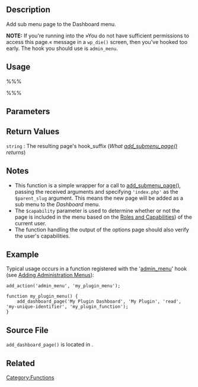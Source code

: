 == Description ==

Add sub menu page to the Dashboard menu.

'''NOTE:''' If you're running into the »You do not have sufficient permissions to access this page.« message in a <code>wp_die()</code> screen, then you've hooked too early. The hook you should use is <code>admin_menu</code>.

== Usage ==

%%% <?php
add_dashboard_page( $page_title, $menu_title, $capability, $menu_slug, $function);
?> %%%

== Parameters ==

{{Parameter|$page_title|string|The text to be displayed in the title tags of the page when the menu is selected}}

{{Parameter|$menu_title|string|The text to be used for the menu}}

{{Parameter|$capability|string|The [[Roles and Capabilities|capability]] required for this menu to be displayed to the user.}}

{{Parameter|$menu_slug|string|The slug name to refer to this menu by (should be unique for this menu).}}

{{Parameter|$function|callback|The function to be called to output the content for this page.|optional|' '}}

==Return Values==
; <tt>string</tt> : The resulting page's hook_suffix (''What [[Function Reference/add_submenu_page | add_submenu_page()]] returns'')

== Notes ==
* This function is a simple wrapper for a call to [[Function Reference/add_submenu_page | add_submenu_page()]], passing the received arguments and specifying <tt>'index.php'</tt> as the <tt>$parent_slug</tt> argument. This means the new page will be added as a sub menu to the ''Dashboard'' menu.
* The <tt>$capability</tt> parameter is used to determine whether or not the page is included in the menu based on the [[Roles and Capabilities]]) of the current user.
* The function handling the output of the options page should also verify the user's capabilities.

== Example ==

Typical usage occurs in a function registered with the '[[Action_Reference#Actions_Run_During_an_Admin_Page_Request|admin_menu]]' hook (see [[Adding Administration Menus]]):
<pre>
add_action('admin_menu', 'my_plugin_menu');

function my_plugin_menu() {
	add_dashboard_page('My Plugin Dashboard', 'My Plugin', 'read', 'my-unique-identifier', 'my_plugin_function');
}
</pre>

== Source File ==

<tt>add_dashboard_page()</tt> is located in {{Trac|wp-admin/includes/plugin.php}}.

== Related ==

{{Admin Menu Tags}}

[[Category:Functions]]